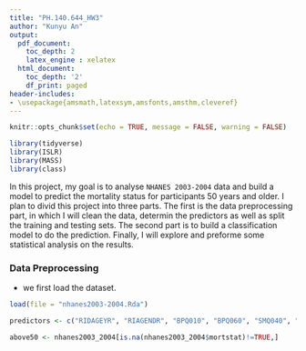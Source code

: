 ---
title: "PH.140.644_HW3"
author: "Kunyu An"
output:
  pdf_document:
    toc_depth: 2
    latex_engine : xelatex
  html_document:
    toc_depth: '2'
    df_print: paged
header-includes:
- \usepackage{amsmath,latexsym,amsfonts,amsthm,cleveref}
---

```{r setup, include=FALSE}
knitr::opts_chunk$set(echo = TRUE, message = FALSE, warning = FALSE)
```


```{r load_libraries,include=FALSE}
library(tidyverse)
library(ISLR)
library(MASS) 
library(class)
```

In this project, my goal is to analyse `NHANES 2003-2004` data and build a model to predict the mortality status for participants 50 years and older. I plan to divid this project into three parts. The first is the data preprocessing part, in which I will clean the data, determin the predictors as well as split the training and testing sets. The second part is to build a classification model to do the prediction. Finally, I will explore and preforme some statistical analysis on the results.

### Data Preprocessing

- we first load the dataset.
```{r}
load(file = "nhanes2003-2004.Rda")
```

```{r}
predictors <- c("RIDAGEYR", "RIAGENDR", "BPQ010", "BPQ060", "SMQ040", "DIQ010", "DIQ050", "DIQ090", "MCQ010", "MCQ053", "MCQ160A", "MCQ160B", "MCQ160K", "MCQ160L", "BMXWAIST", "MCQ160M", "MCQ220", "MCQ245A", "MCQ250A", "MCQ250B", "MCQ250C", "MCQ250E", "MCQ250F", "MCQ250G", "MCQ265", "SSQ011", "SSQ051", "WHQ030", "WHQ040", "LBXRDW", "HSD010", "BPXPULS", "BPXML1", "VIQ200", "BMXBMI", "BPXSY1", "BPXDI1")
```
```{r}
above50 <- nhanes2003_2004[is.na(nhanes2003_2004$mortstat)!=TRUE,]
```